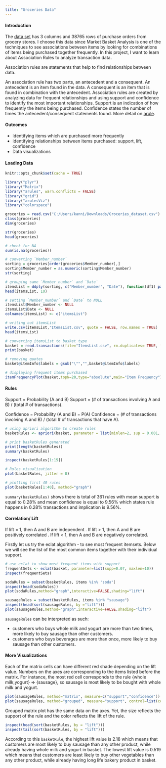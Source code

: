 ```yaml
---
title: "Groceries Data"
---
```


#### Introduction

The [data set](https://www.kaggle.com/heeraldedhia/groceries-dataset?select=Groceries_dataset.csv) has 3 columns and 38765 rows of purchase orders from grocery stores. I choose this data since Market Basket Analysis is one of the techniques to see associations between items by looking for combinations of items being purchased together frequently. In this project, I want to learn about Association Rules to analyze transaction data.

Association rules are statements that help to find relationships between data.

An association rule has two parts, an antecedent and a consequent. An antecedent is an item found in the data. A consequent is an item that is found in combination with the antecedent. Association rules are created by analyzing data for frequent relationships and using support and confidence to identify the most important relationships. Support is an indication of how frequently the items being purchased. Confidence states the number of times the antecedent/consequent statements found. More detail on [arule](https://cran.r-project.org/web/packages/arules/vignettes/arules.pdf).

#### Outcomes

- Identifying items which are purchased more frequently
- Identifying relationships between items purchased: support, lift, confidence 
- Data visualizations

#### Loading Data

```r
knitr::opts_chunk$set(cache = TRUE)
```

```r
library("plyr")
library("Matrix")
library("arules", warn.conflicts = FALSE)
library("grid")
library("arulesViz")
library("colorspace")

groceries = read.csv("C:/Users/kanni/Downloads/Groceries_dataset.csv")
class(groceries)
dim(groceries)
```

```r
str(groceries)
head(groceries)
```

```r
# check for NA
sum(is.na(groceries))

# converting `Member_number`
sorting = groceries[order(groceries$Member_number),]
sorting$Member_number = as.numeric(sorting$Member_number)
str(sorting)
```

```r
# grouping same `Member_number` and `Date`
itemsList = ddply(sorting, c("Member_number", "Date"), function(df1) paste(df1$itemDescription, collapse = ","))
head(itemsList, 10)

# setting `Member_number` and `Date` to NULL
itemsList$Member_number <- NULL
itemsList$Date <- NULL
colnames(itemsList) <- c("itemsList")

# writing out itemsList
write.csv(itemsList,"ItemsList.csv", quote = FALSE, row.names = TRUE)
head(itemsList)
```
```r
# converting itemsList to basket type
basket = read.transactions(file="ItemsList.csv", rm.duplicates= TRUE, format="basket",sep=",",cols=1);
print(basket)

# removing quotes
basket@itemInfo$labels = gsub("\"","",basket@itemInfo$labels)

# displaying frequent items purchased
itemFrequencyPlot(basket,topN=20,type="absolute",main="Item Frequency")
```

#### Rules
Support = Probability (A and B) 
Support = (# of transactions involving A and B) / (total # of transactions).

Confidence = Probability (A and B) = P(A) 
Confidence = (# of transactions involving A and B) / (total # of transactions that have A).

```r
# using apriori algorithm to create rules
basketRules <- apriori(basket, parameter = list(minlen=2, sup = 0.001, conf = 0.06, target="rules"))

# print basketRules generated
print(length(basketRules))
summary(basketRules)

inspect(basketRules[1:15])

# Rules visualization
plot(basketRules, jitter = 0)

# plotting first 40 rules
plot(basketRules[1:40], method="graph")
```

`summary(basketRules)` shows there is total of 361 rules with mean support is equal to 0.28% and mean confidense is equal to 9.56% which states rule happens in 0.28% transactions and implication is 9.56%.

#### Correlation/ Lift
If lift = 1, then A and B are independent . If lift > 1, then A and B are positively correlated . If lift < 1, then A and B are negatively correlated.

Firstly let us try the eclat algorithm - to see most frequent itemsets. Below we will see the list of the most common items together with their individual support.

```r
# use eclat to show most frequent items with support 
frequentSets <- eclat(basket, parameter=list(supp=0.07, maxlen=10))
inspect(frequentSets)
```

```r
sodaRules = subset(basketRules, items %in% "soda")
inspect(head(sodaRules))
plot(sodaRules,method="graph",interactive=FALSE,shading="lift")

sausageRules = subset(basketRules, items %in% "sausage")
inspect(head(sort(sausageRules, by ="lift")))
plot(sausageRules,method="graph",interactive=FALSE,shading="lift")
```

`sausageRules` can be interpreted as such:

- customers who buys whole milk and yogurt are more than two times, more likely to buy sausage than other customers.
- customers who buys beverages are more than once, more likely to buy sausage than other customers.

#### More Visualizations
Each of the matrix cells can have different red shade depending on the lift value. Numbers on the axes are corresponding to the items listed before the matrix. For instance, the most red cell corresponds to the rule {whole milk,yogurt}	=>	{sausage}, so sausage is most likely to be bought with whole milk and yogurt.

```r
plot(sausageRules, method="matrix", measure=c("support","confidence"))
plot(sausageRules, method="grouped", measure="support", control=list(col=sequential_hcl(100)))
```

Grouped matrix plot has the same data on the axes. Yet, the size reflects the support of the rule and the color reflects the lift of the rule.

```r
inspect(head(sort(basketRules, by = "lift")))
inspect(tail(sort(basketRules, by = "lift")))
```
According to this `basketRule`, the highest lift value is 2.18 which means that customers are most likely to buy sausage than any other product, while already having whole milk and yogurt in basket. The lowest lift value is 0.519 which means that customers are least likely to buy other vegetables than any other product, while already having long life bakery product in basket.


